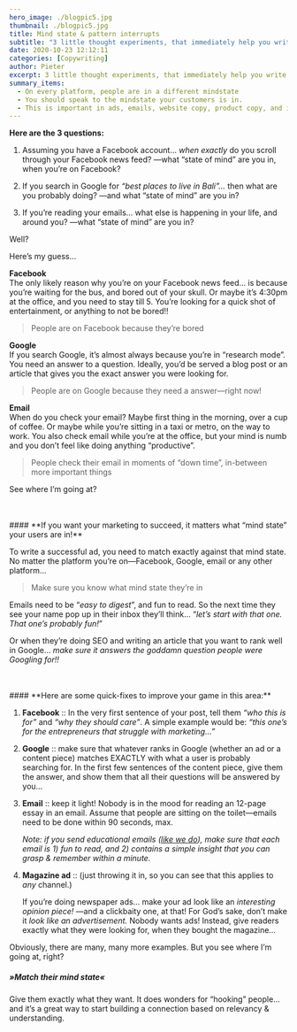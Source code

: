 ```yaml
---
hero_image: ./blogpic5.jpg
thumbnail: ./blogpic5.jpg
title: Mind state & pattern interrupts
subtitle: "3 little thought experiments, that immediately help you write better ads…"
date: 2020-10-23 12:12:11
categories: [Copywriting]
author: Pieter
excerpt: 3 little thought experiments, that immediately help you write better ads…
summary_items:
  - On every platform, people are in a different mindstate
  - You should speak to the mindstate your customers is in.
  - This is important in ads, emails, website copy, product copy, and in life ;)
---
```


**Here are the 3 questions:**

1. Assuming you have a Facebook account… _when exactly_ do you scroll through your Facebook news feed? —what “state of mind” are you in, when you’re on Facebook?

2. If you search in Google for _“best places to live in Bali”…_ then what are you probably doing? —and what “state of mind” are you in?

3. If you’re reading your emails… what else is happening in your life, and around you? —what “state of mind” are you in?

Well?

Here’s my guess…

**Facebook**<br/>
The only likely reason why you’re on your Facebook news feed… is because you’re waiting for the bus, and bored out of your skull. Or maybe it’s 4:30pm at the office, and you need to stay till 5. You’re looking for a quick shot of entertainment, or anything to not be bored!!

<BlockQuote name="">People are on Facebook because they’re bored</BlockQuote>

**Google**<br/>
If you search Google, it’s almost always because you’re in “research mode”. You need an answer to a question. Ideally, you’d be served a blog post or an article that gives you the exact answer you were looking for.

<BlockQuote name="">
  People are on Google because they need a answer—right now!
</BlockQuote>

**Email**<br/>
When do you check your email? Maybe first thing in the morning, over a cup of coffee. Or maybe while you’re sitting in a taxi or metro, on the way to work. You also check email while you’re at the office, but your mind is numb and you don’t feel like doing anything “productive”.

<BlockQuote name="">
  People check their email in moments of “down time”, in-between more important
  things
</BlockQuote>

See where I’m going at?

<br />
<br />
#### **If you want your marketing to succeed, it matters what “mind state” your
users are in!**

To write a successful ad, you need to match exactly against that mind state. No matter the platform you’re on—Facebook, Google, email or any other platform…

<BlockQuote name="">Make sure you know what mind state they’re in</BlockQuote>

Emails need to be “_easy to digest_”, and fun to read. So the next time they see your name pop up in their inbox they’ll think… “_let’s start with that one. That one’s probably fun!_”

Or when they’re doing SEO and writing an article that you want to rank well in Google… _make sure it answers the goddamn question people were Googling for!!_

<br />
<br />
#### **Here are some quick-fixes to improve your game in this area:**

1. **Facebook** :: In the very first sentence of your post, tell them _“who this is for”_ and _“why they should care”_. A simple example would be: _“this one’s for the entrepreneurs that struggle with marketing…”_

2. **Google** :: make sure that whatever ranks in Google (whether an ad or a content piece) matches EXACTLY with what a user is probably searching for. In the first few sentences of the content piece, give them the answer, and show them that all their questions will be answered by you…

3. **Email** :: keep it light! Nobody is in the mood for reading an 12-page essay in an email. Assume that people are sitting on the toilet—emails need to be done within 90 seconds, max.

   _Note: if you send educational emails (<a href="#join-the-course">like we do</a>), make sure that each email is 1) fun to read, and 2) contains a simple insight that you can grasp & remember within a minute._

4. **Magazine ad** :: (just throwing it in, so you can see that this applies to _any_ channel.)

   If you’re doing newspaper ads… make your ad look like an _interesting opinion piece!_ —and a clickbaity one, at that! For God’s sake, don’t make it _look like an advertisement._ Nobody wants ads! Instead, give readers exactly what they were looking for, when they bought the magazine…

Obviously, there are many, many more examples.
But you see where I’m going at, right?

##### **»Match their mind state«**

Give them exactly what they want. It does wonders for “hooking” people… and it’s a great way to start building a connection based on relevancy & understanding.
